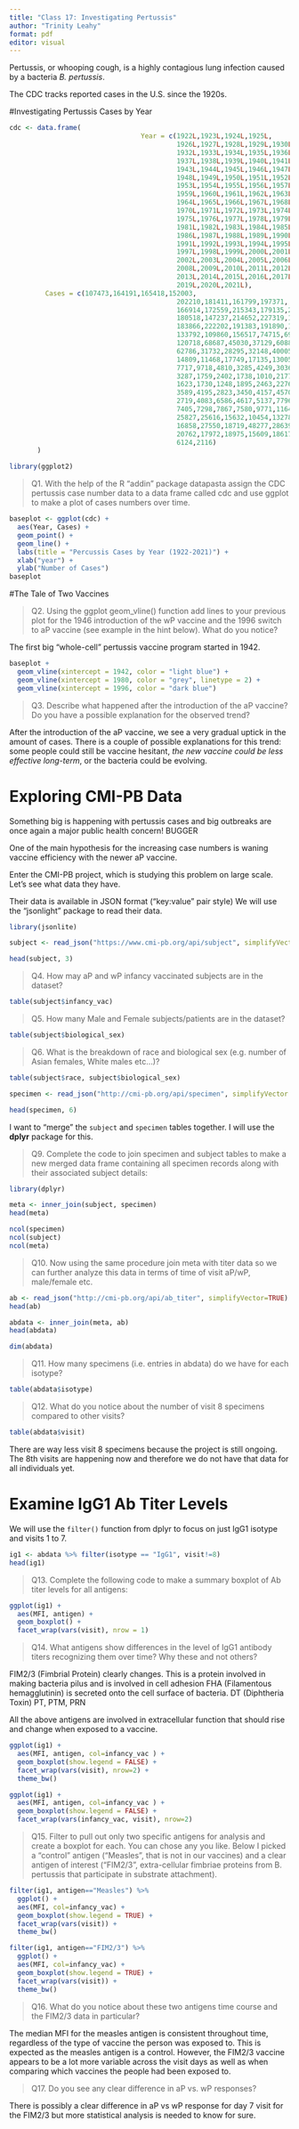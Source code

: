 ```yaml
---
title: "Class 17: Investigating Pertussis"
author: "Trinity Leahy"
format: pdf
editor: visual
---
```


Pertussis, or whooping cough, is a highly contagious lung infection caused by a bacteria *B. pertussis*.

The CDC tracks reported cases in the U.S. since the 1920s.

#Investigating Pertussis Cases by Year

```r
cdc <- data.frame(
                                 Year = c(1922L,1923L,1924L,1925L,
                                          1926L,1927L,1928L,1929L,1930L,1931L,
                                          1932L,1933L,1934L,1935L,1936L,
                                          1937L,1938L,1939L,1940L,1941L,1942L,
                                          1943L,1944L,1945L,1946L,1947L,
                                          1948L,1949L,1950L,1951L,1952L,
                                          1953L,1954L,1955L,1956L,1957L,1958L,
                                          1959L,1960L,1961L,1962L,1963L,
                                          1964L,1965L,1966L,1967L,1968L,1969L,
                                          1970L,1971L,1972L,1973L,1974L,
                                          1975L,1976L,1977L,1978L,1979L,1980L,
                                          1981L,1982L,1983L,1984L,1985L,
                                          1986L,1987L,1988L,1989L,1990L,
                                          1991L,1992L,1993L,1994L,1995L,1996L,
                                          1997L,1998L,1999L,2000L,2001L,
                                          2002L,2003L,2004L,2005L,2006L,2007L,
                                          2008L,2009L,2010L,2011L,2012L,
                                          2013L,2014L,2015L,2016L,2017L,2018L,
                                          2019L,2020L,2021L),
         Cases = c(107473,164191,165418,152003,
                                          202210,181411,161799,197371,
                                          166914,172559,215343,179135,265269,
                                          180518,147237,214652,227319,103188,
                                          183866,222202,191383,191890,109873,
                                          133792,109860,156517,74715,69479,
                                          120718,68687,45030,37129,60886,
                                          62786,31732,28295,32148,40005,
                                          14809,11468,17749,17135,13005,6799,
                                          7717,9718,4810,3285,4249,3036,
                                          3287,1759,2402,1738,1010,2177,2063,
                                          1623,1730,1248,1895,2463,2276,
                                          3589,4195,2823,3450,4157,4570,
                                          2719,4083,6586,4617,5137,7796,6564,
                                          7405,7298,7867,7580,9771,11647,
                                          25827,25616,15632,10454,13278,
                                          16858,27550,18719,48277,28639,32971,
                                          20762,17972,18975,15609,18617,
                                          6124,2116)
       )
```

```r
library(ggplot2)
```

> Q1. With the help of the R “addin” package datapasta assign the CDC pertussis case number data to a data frame called cdc and use ggplot to make a plot of cases numbers over time.

```r
baseplot <- ggplot(cdc) +
  aes(Year, Cases) +
  geom_point() +
  geom_line() +
  labs(title = "Percussis Cases by Year (1922-2021)") +
  xlab("year") +
  ylab("Number of Cases")
baseplot
```

#The Tale of Two Vaccines

> Q2. Using the ggplot geom_vline() function add lines to your previous plot for the 1946 introduction of the wP vaccine and the 1996 switch to aP vaccine (see example in the hint below). What do you notice?

The first big "whole-cell" pertussis vaccine program started in 1942.

```r
baseplot +
  geom_vline(xintercept = 1942, color = "light blue") +
  geom_vline(xintercept = 1980, color = "grey", linetype = 2) +
  geom_vline(xintercept = 1996, color = "dark blue")
```

> Q3. Describe what happened after the introduction of the aP vaccine? Do you have a possible explanation for the observed trend?

After the introduction of the aP vaccine, we see a very gradual uptick in the amount of cases. There is a couple of possible explanations for this trend: some people could still be vaccine hesitant, *the new vaccine could be less effective long-term*, or the bacteria could be evolving.

# Exploring CMI-PB Data

Something big is happening with pertussis cases and big outbreaks are once again a major public health concern! BUGGER

One of the main hypothesis for the increasing case numbers is waning vaccine efficiency with the newer aP vaccine.

Enter the CMI-PB project, which is studying this problem on large scale. Let's see what data they have.

Their data is available in JSON format ("key:value" pair style)
We will use the "jsonlight" package to read their data.

```r
library(jsonlite)

subject <- read_json("https://www.cmi-pb.org/api/subject", simplifyVector = TRUE)
```

```r
head(subject, 3)
```

> Q4. How may aP and wP infancy vaccinated subjects are in the dataset?

```r
table(subject$infancy_vac)
```

> Q5. How many Male and Female subjects/patients are in the dataset?

```r
table(subject$biological_sex)
```

> Q6. What is the breakdown of race and biological sex (e.g. number of Asian females, White males etc…)?

```r
table(subject$race, subject$biological_sex)
```

```r
specimen <- read_json("http://cmi-pb.org/api/specimen", simplifyVector = TRUE)

head(specimen, 6)
```

I want to "merge" the `subject` and `specimen` tables together. I will use the **dplyr** package for this.

> Q9. Complete the code to join specimen and subject tables to make a new merged data frame containing all specimen records along with their associated subject details:

```r
library(dplyr)

meta <- inner_join(subject, specimen)
head(meta)
```


```r
ncol(specimen)
ncol(subject)
ncol(meta)
```

> Q10. Now using the same procedure join meta with titer data so we can further analyze this data in terms of time of visit aP/wP, male/female etc.

```r
ab <- read_json("http://cmi-pb.org/api/ab_titer", simplifyVector=TRUE)
head(ab)
```

```r
abdata <- inner_join(meta, ab)
head(abdata)
```

```r
dim(abdata)
```

> Q11. How many specimens (i.e. entries in abdata) do we have for each isotype?

```r
table(abdata$isotype)
```

> Q12. What do you notice about the number of visit 8 specimens compared to other visits?

```r
table(abdata$visit)
```
There are way less visit 8 specimens because the project is still ongoing. The 8th visits are happening now and therefore we do not have that data for all individuals yet.

# Examine IgG1 Ab Titer Levels

We will use the `filter()` function from dplyr to focus on just IgG1 isotype and visits 1 to 7.

```r
ig1 <- abdata %>% filter(isotype == "IgG1", visit!=8)
head(ig1)
```

> Q13. Complete the following code to make a summary boxplot of Ab titer levels for all antigens:

```r
ggplot(ig1) +
  aes(MFI, antigen) +
  geom_boxplot() +
  facet_wrap(vars(visit), nrow = 1)
```

> Q14. What antigens show differences in the level of IgG1 antibody titers recognizing them over time? Why these and not others?

FIM2/3 (Fimbrial Protein) clearly changes. This is a protein involved in making bacteria pilus and is involved in cell adhesion
FHA (Filamentous hemagglutinin) is secreted onto the cell surface of bacteria.
DT (Diphtheria Toxin) 
PT, PTM, PRN

All the above antigens are involved in extracellular function that should rise and change when exposed to a vaccine.

```r
ggplot(ig1) +
  aes(MFI, antigen, col=infancy_vac ) +
  geom_boxplot(show.legend = FALSE) + 
  facet_wrap(vars(visit), nrow=2) +
  theme_bw()
```

```r
ggplot(ig1) +
  aes(MFI, antigen, col=infancy_vac ) +
  geom_boxplot(show.legend = FALSE) + 
  facet_wrap(vars(infancy_vac, visit), nrow=2)
```

> Q15. Filter to pull out only two specific antigens for analysis and create a boxplot for each. You can chose any you like. Below I picked a “control” antigen (“Measles”, that is not in our vaccines) and a clear antigen of interest (“FIM2/3”, extra-cellular fimbriae proteins from B. pertussis that participate in substrate attachment).

```r
filter(ig1, antigen=="Measles") %>%
  ggplot() +
  aes(MFI, col=infancy_vac) +
  geom_boxplot(show.legend = TRUE) +
  facet_wrap(vars(visit)) +
  theme_bw()
```

```r
filter(ig1, antigen=="FIM2/3") %>%
  ggplot() +
  aes(MFI, col=infancy_vac) +
  geom_boxplot(show.legend = TRUE) +
  facet_wrap(vars(visit)) +
  theme_bw()
```

> Q16. What do you notice about these two antigens time course and the FIM2/3 data in particular?

The median MFI for the measles antigen is consistent throughout time, regardless of the type of vaccine the person was exposed to. This is expected as the measles antigen is a control. However, the FIM2/3 vaccine appears to be a lot more variable across the visit days as well as when comparing which vaccines the people had been exposed to.

> Q17. Do you see any clear difference in aP vs. wP responses?

There is possibly a clear difference in aP vs wP response for day 7 visit for the FIM2/3 but more statistical analysis is needed to know for sure.



